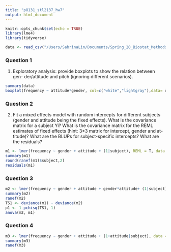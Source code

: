 ```yaml
---
title: "p8131_stl2137_hw7"
output: html_document
---
```


```r
knitr::opts_chunk$set(echo = TRUE)
library(lme4)
library(tidyverse)
```

```r
data <- read_csv("/Users/SabrinaLin/Documents/Spring_20_Biostat_Methods_2/Data/HW7-politeness_data.csv")
```

### Question 1
1. Exploratory analysis: provide boxplots to show the relation between gen- der/attitude and pitch (ignoring different scenarios).

```r
summary(data)
boxplot(frequency ~ attitude*gender, col=c("white","lightgray"),data= data)
```

### Question 2

2. Fit a mixed effects model with random intercepts for different subjects (gender and attitude being the fixed effects). What is the covariance matrix for a subject Yi? What is the covariance matrix for the REML estimates of fixed effects (hint: 3*3 matrix for intercept, gender and at- titude)? What are the BLUPs for subject-specific intercepts? What are the residuals?
```r
m1 <- lmer(frequency ~ gender + attitude + (1|subject), REML = T, data = data)
summary(m1)
round(ranef(m1)$subject,2)
residuals(m1)
```

### Question 3

```r
m2 <- lmer(frequency ~ gender + attitude + gender*attitude+ (1|subject), REML = T, data = data)
summary(m2)
ranef(m2)
TS1 <- deviance(m1) - deviance(m2)
p1 <- 1-pchisq(TS1, 1)
anova(m2, m1)
```

### Question 4

```r
m3 <- lmer(frequency ~ gender + attitude + (1+attitude|subject), data = data)
summary(m3)
ranef(m3)
```

